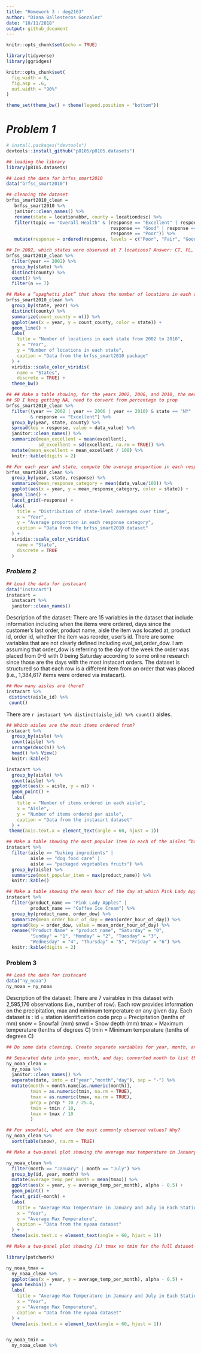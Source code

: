 ```yaml
---
title: "Homework 3 - deg2163"
author: "Diana Ballesteros Gonzalez"
date: "10/11/2018"
output: github_document
---
```


```r
knitr::opts_chunk$set(echo = TRUE)

library(tidyverse)
library(ggridges)

knitr::opts_chunk$set(
  fig.width = 6,
  fig.asp = .6,
  out.width = "90%"
)

theme_set(theme_bw() + theme(legend.position = "bottom"))
```

# ***Problem 1*** 
```r
# install.packages("devtools")
devtools::install_github("p8105/p8105.datasets")

## loading the library
library(p8105.datasets)
```


```r
## Load the data for brfss_smart2010
data("brfss_smart2010")
```

```r
## cleaning the dataset 
brfss_smart2010_clean = 
   brfss_smart2010 %>% 
   janitor::clean_names() %>% 
   rename(state = locationabbr, county = locationdesc) %>% 
   filter(topic == "Overall Health" & (response == "Excellent" | response == "Very good" |
                                       response == "Good" | response == "Fair" | 
                                       response == "Poor")) %>% 
   mutate(response = ordered(response, levels = c("Poor", "Fair", "Good", "Very good", "Excellent")))
```

```r
## In 2002, which states were observed at 7 locations? Answer: CT, FL, and NC
brfss_smart2010_clean %>% 
  filter(year == 2002) %>% 
  group_by(state) %>% 
  distinct(county) %>% 
  count() %>% 
  filter(n == 7) 
```

```r
## Make a “spaghetti plot” that shows the number of locations in each state from 2002 to 2010.
brfss_smart2010_clean %>% 
  group_by(state, year) %>% 
  distinct(county) %>%
  summarize(count_county = n()) %>% 
  ggplot(aes(x = year, y = count_county, color = state)) + 
  geom_line() + 
  labs(
    title = "Number of locations in each state from 2002 to 2010",
    x = "Year",
    y = "Number of locations in each state",
    caption = "Data from the brfss_smart2010 package"
  ) + 
  viridis::scale_color_viridis(
    name = "States", 
    discrete = TRUE) + 
  theme_bw() 
```

```r
## ## Make a table showing, for the years 2002, 2006, and 2010, the mean and standard deviation of the proportion of “Excellent” responses across locations in NY State. 
## SD I keep getting NA, need to convert from percentage to prop
brfss_smart2010_clean %>% 
  filter((year == 2002 | year == 2006 | year == 2010) & state == "NY" 
         & response == "Excellent") %>% 
  group_by(year, state, county) %>% 
  spread(key = response, value = data_value) %>% 
  janitor::clean_names() %>% 
  summarize(mean_excellent = mean(excellent),
            sd_excellent = sd(excellent, na.rm = TRUE)) %>% 
  mutate(mean_excellent = mean_excellent / 100) %>% 
  knitr::kable(digits = 2)
```

```r
## For each year and state, compute the average proportion in each response category (taking the average across locations in a state). Make a five-panel plot that shows, for each response category separately, the distribution of these state-level averages over time.
brfss_smart2010_clean %>% 
  group_by(year, state, response) %>% 
  summarize(mean_response_category = mean(data_value/100)) %>% 
  ggplot(aes(x = year, y = mean_response_category, color = state)) + 
  geom_line() + 
  facet_grid(~response) + 
  labs(
    title = "Distribution of state-level averages over time",
    x = "Year",
    y = "Average proportion in each response category",
    caption = "Data from the brfss_smart2010 dataset"
  ) + 
  viridis::scale_color_viridis(
    name = "State", 
    discrete = TRUE
  )
```

### ***Problem 2***

```r
## Load the data for instacart
data("instacart")
instacart = 
  instacart %>% 
  janitor::clean_names()
```

Description of the dataset: 
There are 15 variables in the dataset that include information including when the items were ordered, days since the customer's last order, product name, aisle the item was located at, product id, order id, whether the item was reorder, user's id. There are some variables that are not clearly defined including eval_set,order_dow. I am assuming that order_dow is referring to the day of the week the order was placed from 0-6 with 0 being Saturday according to some online research since those are the days with the most instacart orders. The dataset is structured so that each row is a different item from an order that was placed (i.e., 1,384,617 items were ordered via instacart). 


```r
## How many aisles are there?
instacart %>% 
 distinct(aisle_id) %>%
 count()
```

There are `r instacart %>% distinct(aisle_id) %>% count()` aisles. 

```r
## Which aisles are the most items ordered from?
instacart %>% 
  group_by(aisle) %>% 
  count(aisle) %>% 
  arrange(desc(n)) %>% 
  head() %>% View()
  knitr::kable()
```

```r
instacart %>% 
  group_by(aisle) %>% 
  count(aisle) %>%
  ggplot(aes(x = aisle, y = n)) + 
  geom_point() + 
  labs(
    title = "Number of items ordered in each aisle",
    x = "Aisle",
    y = "Number of items ordered per aisle",
    caption = "Data from the instacart dataset"
  ) + 
 theme(axis.text.x = element_text(angle = 60, hjust = 1))
```

```r
## Make a table showing the most popular item in each of the aisles “baking ingredients”, “dog food care”, and “packaged vegetables fruits”.
instacart %>% 
  filter(aisle == "baking ingredients" | 
         aisle == "dog food care" | 
         aisle == "packaged vegetables fruits") %>% 
  group_by(aisle) %>% 
  summarize(most_popular_item = max(product_name)) %>%
  knitr::kable()
```

```r
## Make a table showing the mean hour of the day at which Pink Lady Apples and Coffee Ice Cream are ordered on each day of the week; format this table for human readers (i.e. produce a 2 x 7 table).
instacart %>% 
  filter(product_name == "Pink Lady Apples" | 
         product_name == "Coffee Ice Cream") %>% 
  group_by(product_name, order_dow) %>% 
  summarize(mean_order_hour_of_day = mean(order_hour_of_day)) %>%
  spread(key = order_dow, value = mean_order_hour_of_day) %>% 
  rename("Product Name" = "product_name", "Saturday" = "0", 
         "Sunday" = "1", "Monday" = "2", "Tuesday" = "3", 
         "Wednesday" = "4", "Thursday" = "5", "Friday" = "6") %>% 
  knitr::kable(digits = 2)
```

### **Problem 3** 
```r
## Load the data for instacart
data("ny_noaa")
ny_noaa = ny_noaa 
```

Description of the dataset: 
There are 7 vairables in this dataset with 2,595,176 observations (i.e., number of row). Each row provides information on the precipitation, max and minimum temperature on any given day. Each dataset is : 
id = station identification code
prcp = Precipitation (tenths of mm)
snow = Snowfall (mm)
snwd = Snow depth (mm)
tmax = Maximum temperature (tenths of degrees C)
tmin = Minimum temperature (tenths of degrees C)
  
```r
## Do some data cleaning. Create separate variables for year, month, and day. Ensure observations for temperature, precipitation, and snowfall are given in reasonable units. 

## Separated date into year, month, and day; converted month to list the, converted the units for prcp to inches, tmin/tmax from tenths of degrees C to degrees in fahrenheit 
ny_noaa_clean = 
  ny_noaa %>% 
  janitor::clean_names() %>% 
  separate(date, into = c("year","month","day"), sep = "-") %>% 
  mutate(month = month.name[as.numeric(month)],
         tmin = as.numeric(tmin, na.rm = TRUE),
         tmax = as.numeric(tmax, na.rm = TRUE), 
         prcp = prcp * 10 / 25.4,
         tmin = tmin / 10,  
         tmax = tmax / 10
         ) 
```

```r
## For snowfall, what are the most commonly observed values? Why?
ny_noaa_clean %>% 
  sort(table(snow), na.rm = TRUE)
```

```r
## Make a two-panel plot showing the average max temperature in January and in July in each station across years. Is there any observable / interpretable structure? Any outliers?

ny_noaa_clean %>% 
  filter(month == "January" | month == "July") %>% 
  group_by(id, year, month) %>% 
  mutate(average_temp_per_month = mean(tmax)) %>% 
  ggplot(aes(x = year, y = average_temp_per_month), alpha - 0.5) + 
  geom_point() + 
  facet_grid(~month) + 
  labs(
    title = "Average Max Temperature in January and July in Each Station Across Years",
    x = "Year",
    y = "Average Max Temperature",
    caption = "Data from the nyoaa dataset"
  ) + 
  theme(axis.text.x = element_text(angle = 60, hjust = 1)) 
```

```r
## Make a two-panel plot showing (i) tmax vs tmin for the full dataset (note that a scatterplot may not be the best option); and (ii) make a plot showing the distribution of snowfall values greater than 0 and less than 100 separately by year.

library(patchwork)

ny_noaa_tmax = 
  ny_noaa_clean %>% 
  ggplot(aes(x = year, y = average_temp_per_month), alpha - 0.5) + 
  geom_hexbin() + 
  labs(
    title = "Average Max Temperature in January and July in Each Station Across Years",
    x = "Year",
    y = "Average Max Temperature",
    caption = "Data from the nyoaa dataset"
  ) + 
  theme(axis.text.x = element_text(angle = 60, hjust = 1)) 


ny_noaa_tmin = 
  ny_noaa_clean %>% 
```

